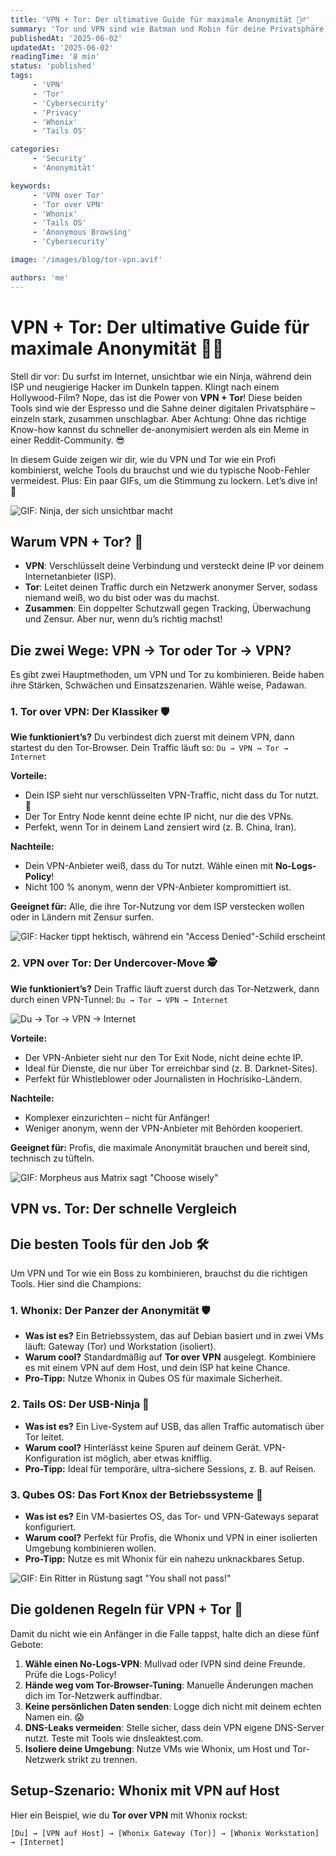 ```yaml
---
title: 'VPN + Tor: Der ultimative Guide für maximale Anonymität 🕵️‍♂️'
summary: 'Tor und VPN sind wie Batman und Robin für deine Privatsphäre. Lerne, wie du sie sicher kombinierst, ohne in die Falle von Noobs zu tappen.'
publishedAt: '2025-06-02'
updatedAt: '2025-06-02'
readingTime: '8 min'
status: 'published'
tags:
     - 'VPN'
     - 'Tor'
     - 'Cybersecurity'
     - 'Privacy'
     - 'Whonix'
     - 'Tails OS'

categories:
     - 'Security'
     - 'Anonymität'

keywords:
     - 'VPN over Tor'
     - 'Tor over VPN'
     - 'Whonix'
     - 'Tails OS'
     - 'Anonymous Browsing'
     - 'Cybersecurity'

image: '/images/blog/tor-vpn.avif'

authors: 'me'
---
```


# VPN + Tor: Der ultimative Guide für maximale Anonymität 🕵️‍♂️

Stell dir vor: Du surfst im Internet, unsichtbar wie ein Ninja, während dein ISP und neugierige Hacker im Dunkeln tappen. Klingt nach einem Hollywood-Film? Nope, das ist die Power von **VPN + Tor**! Diese beiden Tools sind wie der Espresso und die Sahne deiner digitalen Privatsphäre – einzeln stark,
zusammen unschlagbar. Aber Achtung: Ohne das richtige Know-how kannst du schneller de-anonymisiert werden als ein Meme in einer Reddit-Community. 😎

In diesem Guide zeigen wir dir, wie du VPN und Tor wie ein Profi kombinierst, welche Tools du brauchst und wie du typische Noob-Fehler vermeidest. Plus: Ein paar GIFs, um die Stimmung zu lockern. Let’s dive in! 🚀

![GIF: Ninja, der sich unsichtbar macht](/images/gifs/ninja-stealth.gif)

## Warum VPN + Tor? 🤔

-    **VPN**: Verschlüsselt deine Verbindung und versteckt deine IP vor deinem Internetanbieter (ISP).
-    **Tor**: Leitet deinen Traffic durch ein Netzwerk anonymer Server, sodass niemand weiß, wo du bist oder was du machst.
-    **Zusammen**: Ein doppelter Schutzwall gegen Tracking, Überwachung und Zensur. Aber nur, wenn du’s richtig machst!

## Die zwei Wege: VPN → Tor oder Tor → VPN?

Es gibt zwei Hauptmethoden, um VPN und Tor zu kombinieren. Beide haben ihre Stärken, Schwächen und Einsatzszenarien. Wähle weise, Padawan.

### 1. Tor over VPN: Der Klassiker 🛡️

**Wie funktioniert’s?** Du verbindest dich zuerst mit deinem VPN, dann startest du den Tor-Browser. Dein Traffic läuft so: `Du → VPN → Tor → Internet`

**Vorteile:**

-    Dein ISP sieht nur verschlüsselten VPN-Traffic, nicht dass du Tor nutzt. 🙈
-    Der Tor Entry Node kennt deine echte IP nicht, nur die des VPNs.
-    Perfekt, wenn Tor in deinem Land zensiert wird (z. B. China, Iran).

**Nachteile:**

-    Dein VPN-Anbieter weiß, dass du Tor nutzt. Wähle einen mit **No-Logs-Policy**!
-    Nicht 100 % anonym, wenn der VPN-Anbieter kompromittiert ist.

**Geeignet für:** Alle, die ihre Tor-Nutzung vor dem ISP verstecken wollen oder in Ländern mit Zensur surfen.

![GIF: Hacker tippt hektisch, während ein "Access Denied"-Schild erscheint](/images/gifs/hacker-denied.gif)

### 2. VPN over Tor: Der Undercover-Move 🕵️

**Wie funktioniert’s?** Dein Traffic läuft zuerst durch das Tor-Netzwerk, dann durch einen VPN-Tunnel: `Du → Tor → VPN → Internet`

![Du → Tor → VPN → Internet](/images/blog/Tor-over-vpn-scheme-new.jpg)

**Vorteile:**

-    Der VPN-Anbieter sieht nur den Tor Exit Node, nicht deine echte IP.
-    Ideal für Dienste, die nur über Tor erreichbar sind (z. B. Darknet-Sites).
-    Perfekt für Whistleblower oder Journalisten in Hochrisiko-Ländern.

**Nachteile:**

-    Komplexer einzurichten – nicht für Anfänger!
-    Weniger anonym, wenn der VPN-Anbieter mit Behörden kooperiert.

**Geeignet für:** Profis, die maximale Anonymität brauchen und bereit sind, technisch zu tüfteln.

![GIF: Morpheus aus Matrix sagt "Choose wisely"](/images/gifs/morpheus-choice.gif)

## VPN vs. Tor: Der schnelle Vergleich

<Table
	data={{
		headers: [
			{ key: 'feature', content: 'Feature' },
			{ key: 'vpn', content: 'VPN' },
			{ key: 'tor', content: 'Tor' },
			{ key: 'vpn_tor', content: 'VPN + Tor' },
		],
		rows: [
			['Anonymität', 'Mittel (IP verborgen)', 'Hoch (Traffic verschleiert)', 'Sehr hoch (doppelter Schutz)'],
			['Geschwindigkeit', 'Schnell', 'Langsam (mehrere Hops)', 'Mittel bis langsam'],
			['Einfachheit', 'Einfach', 'Mittel', 'Komplex'],
			['Zensurumgehung', 'Gut', 'Sehr gut', 'Exzellent'],
			['Kosten', 'Meist kostenpflichtig', 'Kostenlos', 'VPN-Kosten'],
		],
	}}
/>

## Die besten Tools für den Job 🛠️

Um VPN und Tor wie ein Boss zu kombinieren, brauchst du die richtigen Tools. Hier sind die Champions:

### 1. Whonix: Der Panzer der Anonymität 🛡️

-    **Was ist es?** Ein Betriebssystem, das auf Debian basiert und in zwei VMs läuft: Gateway (Tor) und Workstation (isoliert).
-    **Warum cool?** Standardmäßig auf **Tor over VPN** ausgelegt. Kombiniere es mit einem VPN auf dem Host, und dein ISP hat keine Chance.
-    **Pro-Tipp:** Nutze Whonix in Qubes OS für maximale Sicherheit.

### 2. Tails OS: Der USB-Ninja 🥷

-    **Was ist es?** Ein Live-System auf USB, das allen Traffic automatisch über Tor leitet.
-    **Warum cool?** Hinterlässt keine Spuren auf deinem Gerät. VPN-Konfiguration ist möglich, aber etwas knifflig.
-    **Pro-Tipp:** Ideal für temporäre, ultra-sichere Sessions, z. B. auf Reisen.

### 3. Qubes OS: Das Fort Knox der Betriebssysteme 🏰

-    **Was ist es?** Ein VM-basiertes OS, das Tor- und VPN-Gateways separat konfiguriert.
-    **Warum cool?** Perfekt für Profis, die Whonix und VPN in einer isolierten Umgebung kombinieren wollen.
-    **Pro-Tipp:** Nutze es mit Whonix für ein nahezu unknackbares Setup.

![GIF: Ein Ritter in Rüstung sagt "You shall not pass!"](/images/gifs/gandalf-shall-not-pass.gif)

## Die goldenen Regeln für VPN + Tor 🚨

Damit du nicht wie ein Anfänger in die Falle tappst, halte dich an diese fünf Gebote:

1. **Wähle einen No-Logs-VPN**: Mullvad oder IVPN sind deine Freunde. Prüfe die Logs-Policy!
2. **Hände weg vom Tor-Browser-Tuning**: Manuelle Änderungen machen dich im Tor-Netzwerk auffindbar.
3. **Keine persönlichen Daten senden**: Logge dich nicht mit deinem echten Namen ein. 😱
4. **DNS-Leaks vermeiden**: Stelle sicher, dass dein VPN eigene DNS-Server nutzt. Teste mit Tools wie dnsleaktest.com.
5. **Isoliere deine Umgebung**: Nutze VMs wie Whonix, um Host und Tor-Netzwerk strikt zu trennen.

## Setup-Szenario: Whonix mit VPN auf Host

Hier ein Beispiel, wie du **Tor over VPN** mit Whonix rockst:

```plaintext
[Du] → [VPN auf Host] → [Whonix Gateway (Tor)] → [Whonix Workstation] → [Internet]
```
